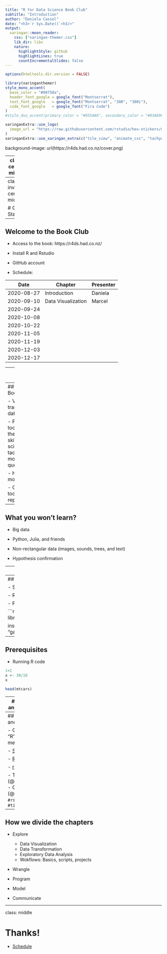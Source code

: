 ```yaml
---
title: "R for Data Science Book Club"
subtitle: "Introduction"
author: "Daniela Cassol"
date: "<h3>`r Sys.Date()`<h3/>"
output:
  xaringan::moon_reader:
    css: ["xaringan-themer.css"]
    lib_dir: libs
    nature:
      highlightStyle: github
      highlightLines: true
      countIncrementalSlides: false
---
```


```r
options(htmltools.dir.version = FALSE)
```

```r
library(xaringanthemer)
style_mono_accent(
  base_color = "#00758a",
  header_font_google = google_font("Montserrat"),
  text_font_google   = google_font("Montserrat", "300", "300i"),
  code_font_google   = google_font("Fira Code")
)
#style_duo_accent(primary_color = "#035AA6", secondary_color = "#03A696")
```

```r
xaringanExtra::use_logo(
  image_url = "https://raw.githubusercontent.com/rstudio/hex-stickers/master/PNG/xaringan.png"
)
xaringanExtra::use_xaringan_extra(c("tile_view", "animate_css", "tachyons"))
```

background-image: url(https://r4ds.had.co.nz/cover.png)

---
class: center, middle

## Outline

###  Book Introduction
### Prerequisites
### How we divide the chapters

---
class: inverse, center, middle

# Get Started

---
## Welcome to the Book Club 

- Access to the book: https://r4ds.had.co.nz/

- Install R and Rstudio

- GitHub account

- Schedule: 

| Date       | Chapter            | Presenter |
|------------|--------------------|-----------|
| 2020-08-27 | Introduction       | Daniela   |
| 2020-09-10 | Data Visualization | Marcel    |
| 2020-09-24 |                    |           |
| 2020-10-08 |                    |           |
| 2020-10-22 |                    |           |
| 2020-11-05 |                    |           |
| 2020-11-19 |                    |           |
| 2020-12-03 |                    |           |
| 2020-12-17 |                    |           |


---
## Book Introduction

- The goal of this book club is to practice how to do data science with R.

.center[![](https://d33wubrfki0l68.cloudfront.net/571b056757d68e6df81a3e3853f54d3c76ad6efc/32d37/diagrams/data-science.png)]

---
## How this is Book is organized

- Visualization and transformation of data

- Programming tools
  - Combine the programming skills and data science tools to tackle interesting modeling/biological questions
  
- How to work with models 

- Communicate tools and reproducibility


---
## What you won’t learn?

- Big data

- Python, Julia, and friends

- Non-rectangular data (images, sounds, trees, and text)

- Hypothesis confirmation

---
## Prerequisites

- Some knowledge of R: [ https://rstudio-education.github.io/hopr/](https://rstudio-education.github.io/hopr/)

.center[![](https://rstudio-education.github.io/hopr/cover.png)]

---
## Prerequisites

- Some knowledge of R

- R and RStudio

- Packages

```r
install.packages("tidyverse")
library(tidyverse)

install.packages(c("nycflights13", "gapminder", "Lahman"))
```

---
## Prerequisites

- Running R code

```r
1+2
x <- 30/10
x
```

```r
head(mtcars)
```

---
## Getting help and learning more

.center[![](https://media.giphy.com/media/oGzFZek2lszlK/giphy.gif)]

---
## Getting help and learning more

- Google
 - Adding “R” + error messages

- [Stackoverflow](https://stackoverflow.com/questions/tagged/r)

- [RStudio blog](https://blog.rstudio.com/)

- [r-bloggers](http://www.r-bloggers.com)

- Twitter
  - Hadley (@hadleywickham)
  - Garrett (@statgarrett)
  - `#rstats`
  - `#tidytuesday`

---
## How we divide the chapters
- Explore

  - Data Visualization
  - Data Transformation
  - Exploratory Data Analysis
  - Wokflows: Basics, scripts, projects
  
- Wrangle

- Program

- Model

- Communicate

---
class: middle

# Thanks!

- [Schedule](https://github.com/dcassol/book-club_r4ds#our-meetings)

